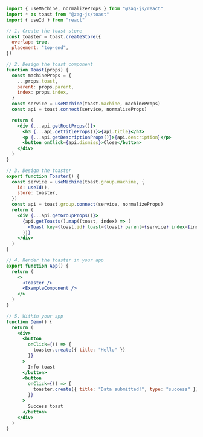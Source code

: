 ```jsx
import { useMachine, normalizeProps } from "@zag-js/react"
import * as toast from "@zag-js/toast"
import { useId } from "react"

// 1. Create the toast store
const toaster = toast.createStore({
  overlap: true,
  placement: "top-end",
})

// 2. Design the toast component
function Toast(props) {
  const machineProps = {
    ...props.toast,
    parent: props.parent,
    index: props.index,
  }
  const service = useMachine(toast.machine, machineProps)
  const api = toast.connect(service, normalizeProps)

  return (
    <div {...api.getRootProps()}>
      <h3 {...api.getTitleProps()}>{api.title}</h3>
      <p {...api.getDescriptionProps()}>{api.description}</p>
      <button onClick={api.dismiss}>Close</button>
    </div>
  )
}

// 3. Design the toaster
export function Toaster() {
  const service = useMachine(toast.group.machine, {
    id: useId(),
    store: toaster,
  })
  const api = toast.group.connect(service, normalizeProps)
  return (
    <div {...api.getGroupProps()}>
      {api.getToasts().map((toast, index) => (
        <Toast key={toast.id} toast={toast} parent={service} index={index} />
      ))}
    </div>
  )
}

// 4. Render the toaster in your app
export function App() {
  return (
    <>
      <Toaster />
      <ExampleComponent />
    </>
  )
}

// 5. Within your app
function Demo() {
  return (
    <div>
      <button
        onClick={() => {
          toaster.create({ title: "Hello" })
        }}
      >
        Info toast
      </button>
      <button
        onClick={() => {
          toaster.create({ title: "Data submitted!", type: "success" })
        }}
      >
        Success toast
      </button>
    </div>
  )
}
```

